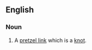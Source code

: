 ==English==
{{wikipedia}}
===Noun===
{{en-noun}}
# {{context|topology|lang=en}} A [[pretzel link]] which is a [[knot]].